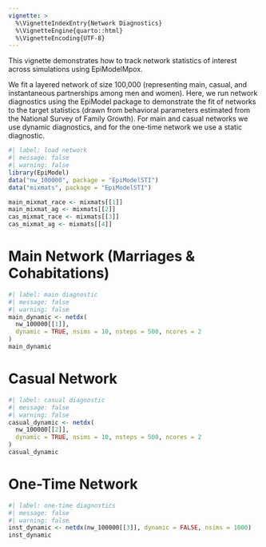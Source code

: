```yaml
---
vignette: >
  %\VignetteIndexEntry{Network Diagnostics}
  %\VignetteEngine{quarto::html}
  %\VignetteEncoding{UTF-8}
---
```


This vignette demonstrates how to track network statistics of interest across simulations using EpiModelMpox.

We fit a layered network of size 100,000 (representing main, casual, and instantaneous partnerships among men and women). Here, we run network diagnostics using the EpiModel package to demonstrate the fit of networks to the target statistics (drawn from behavioral parameters estimated from the National Survey of Family Growth). For main and casual networks we use dynamic diagnostics, and for the one-time network we use a static diagnostic.

```r
#| label: load network
#| message: false
#| warning: false
library(EpiModel)
data("nw_100000", package = "EpiModelSTI")
data("mixmats", package = "EpiModelSTI")

main_mixmat_race <- mixmats[[1]]
main_mixmat_ag <- mixmats[[2]]
cas_mixmat_race <- mixmats[[3]]
cas_mixmat_ag <- mixmats[[4]]
```

# Main Network (Marriages & Cohabitations)
```r
#| label: main diagnostic
#| message: false
#| warning: false
main_dynamic <- netdx(
  nw_100000[[1]],
  dynamic = TRUE, nsims = 10, nsteps = 500, ncores = 2
)
main_dynamic
```

# Casual Network
```r
#| label: casual diagnostic
#| message: false
#| warning: false
casual_dynamic <- netdx(
  nw_100000[[2]],
  dynamic = TRUE, nsims = 10, nsteps = 500, ncores = 2
)
casual_dynamic
```

# One-Time Network
```r
#| label: one-time diagnostics
#| message: false
#| warning: false
inst_dynamic <- netdx(nw_100000[[3]], dynamic = FALSE, nsims = 1000)
inst_dynamic
```

